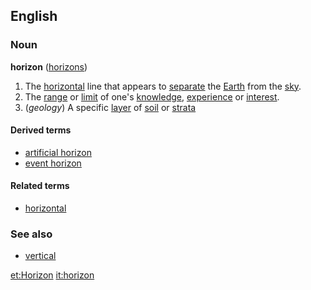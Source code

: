 ==English==
===Noun===
'''horizon''' ([[horizons]])
{{wikipedia}}

#The [[horizontal]] line that appears to [[separate]] the [[Earth]] from the [[sky]].
#The [[range]] or [[limit]] of one's [[knowledge]], [[experience]] or [[interest]].
#(''geology'') A specific [[layer]] of [[soil]] or [[strata]]

====Derived terms====
*[[artificial horizon]]
*[[event horizon]]

====Related terms====
*[[horizontal]]

===See also===
*[[vertical]]

[[et:Horizon]]
[[it:horizon]]